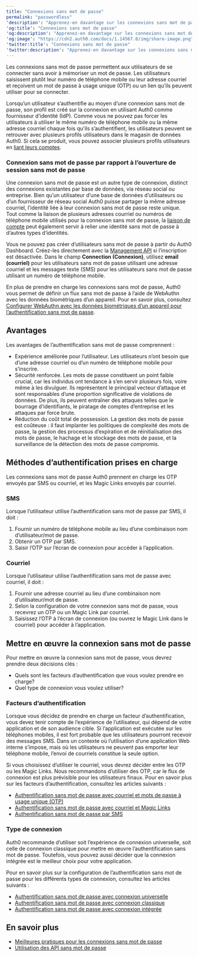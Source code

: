 ```yaml
---
title: "Connexions sans mot de passe"
permalink: "passwordless"
'description': "Apprenez-en davantage sur les connexions sans mot de passe, les méthodes d’authentification sans mot de passe prises en charge par Auth0 et comment mettre en œuvre l’authentification sans mot de passe avec Auth0."
'og:title': "Connexions sans mot de passe"
'og:description': "Apprenez-en davantage sur les connexions sans mot de passe, les méthodes d’authentification sans mot de passe prises en charge par Auth0 et comment mettre en œuvre l’authentification sans mot de passe avec Auth0."
'og:image': "https://cdn2.auth0.com/docs/1.14567.0/img/share-image.png"
'twitter:title': "Connexions sans mot de passe"
'twitter:description': "Apprenez-en davantage sur les connexions sans mot de passe, les méthodes d’authentification sans mot de passe prises en charge par Auth0 et comment mettre en œuvre l’authentification sans mot de passe avec Auth0."
---
```


Les connexions sans mot de passe permettent aux utilisateurs de se connecter sans avoir à mémoriser un mot de passe. Les utilisateurs saisissent plutôt leur numéro de téléphone mobile ou leur adresse courriel et reçoivent un mot de passe à usage unique (OTP) ou un lien qu’ils peuvent utiliser pour se connecter.

Lorsqu’un utilisateur s’authentifie au moyen d’une connexion sans mot de passe, son profil est créé sur la connexion en utilisant Auth0 comme fournisseur d’identité (<Tooltip href="/docs/docs/fr-ca/glossary?term=idp" tip="Fournisseur d’identité (IdP)
Service de stockage et de gestion des identités numériques." cta="Voir le glossaire">IdP</Tooltip>). Comme vous ne pouvez pas forcer les utilisateurs à utiliser le même numéro de téléphone mobile ou la même adresse courriel chaque fois qu’ils s’authentifient, les utilisateurs peuvent se retrouver avec plusieurs profils utilisateurs dans le magasin de données Auth0. Si cela se produit, vous pouvez associer plusieurs profils utilisateurs en [liant leurs comptes](/docs/docs/fr-ca/manage-users/user-accounts/user-account-linking).

### Connexion sans mot de passe par rapport à l’ouverture de session sans mot de passe

Une connexion sans mot de passe est un autre type de connexion, distinct des connexions existantes par base de données, via réseau social ou entreprise. Bien qu’un utilisateur d’une base de données d’utilisateurs ou d’un fournisseur de réseau social Auth0 puisse partager la même adresse courriel, l’identité liée à leur connexion sans mot de passe reste unique. Tout comme la liaison de plusieurs adresses courriel ou numéros de téléphone mobile utilisés pour la connexion sans mot de passe, la [liaison de compte](/docs/docs/fr-ca/manage-users/user-accounts/user-account-linking) peut également servir à relier une identité sans mot de passe à d’autres types d’identités.

<Callout icon="file-lines" color="#0EA5E9" iconType="regular">

Vous ne pouvez pas créer d’utilisateurs sans mot de passe à partir du Auth0 Dashboard. Créez-les directement avec la [Management API](/docs/docs/fr-ca/api/management/v2#!/Users/post_users) si l’inscription est désactivée. Dans le champ **Connection (Connexion)**, utilisez **email (courriel)** pour les utilisateurs sans mot de passe utilisant une adresse courriel et les messages texte (SMS) pour les utilisateurs sans mot de passe utilisant un numéro de téléphone mobile.

</Callout>

En plus de prendre en charge les connexions sans mot de passe, Auth0 vous permet de définir un flux sans mot de passe à l’aide de WebAuthn avec les données biométriques d’un appareil. Pour en savoir plus, consultez [Configurer WebAuthn avec les données biométriques d’un appareil pour l’authentification sans mot de passe](/docs/docs/fr-ca/authenticate/login/auth0-universal-login/passwordless-login/webauthn-device-biometrics).

## Avantages

Les avantages de l’authentification sans mot de passe comprennent :

* Expérience améliorée pour l’utilisateur. Les utilisateurs n’ont besoin que d’une adresse courriel ou d’un numéro de téléphone mobile pour s’inscrire.
* Sécurité renforcée. Les mots de passe constituent un point faible crucial, car les individus ont tendance à s’en servir plusieurs fois, voire même à les divulguer. Ils représentent le principal vecteur d’attaque et sont responsables d’une proportion significative de violations de données. De plus, ils peuvent entraîner des attaques telles que le bourrage d’identifiants, le piratage de comptes d’entreprise et les attaques par force brute.
* Réduction du coût total de possession. La gestion des mots de passe est coûteuse : il faut implanter les politiques de complexité des mots de passe, la gestion des processus d’expiration et de réinitialisation des mots de passe, le hachage et le stockage des mots de passe, et la surveillance de la détection des mots de passe compromis.

## Méthodes d’authentification prises en charge

Les connexions sans mot de passe Auth0 prennent en charge les OTP envoyés par SMS ou courriel, et les Magic Links envoyés par courriel.

### SMS

Lorsque l’utilisateur utilise l’authentification sans mot de passe par SMS, il doit :

1. Fournir un numéro de téléphone mobile au lieu d’une combinaison nom d’utilisateur/mot de passe.
2. Obtenir un OTP par SMS.
3. Saisir l’OTP sur l’écran de connexion pour accéder à l’application.

### Courriel

Lorsque l’utilisateur utilise l’authentification sans mot de passe avec courriel, il doit :

1. Fournir une adresse courriel au lieu d’une combinaison nom d’utilisateur/mot de passe.
2. Selon la configuration de votre connexion sans mot de passe, vous recevrez un OTP ou un Magic Link par courriel.
3. Saisissez l’OTP à l’écran de connexion (ou ouvrez le Magic Link dans le courriel) pour accéder à l’application.

## Mettre en œuvre la connexion sans mot de passe

Pour mettre en œuvre la connexion sans mot de passe, vous devrez prendre deux décisions clés :

* Quels sont les facteurs d’authentification que vous voulez prendre en charge?
* Quel type de connexion vous voulez utiliser?

### Facteurs d’authentification

Lorsque vous décidez de prendre en charge un facteur d’authentification, vous devez tenir compte de l’expérience de l’utilisateur, qui dépend de votre application et de son <Tooltip data-tooltip-id="react-containers-DefinitionTooltip-1" tip="">audience</Tooltip> cible. Si l’application est exécutée sur les téléphones mobiles, il est fort probable que les utilisateurs pourront recevoir des messages SMS. Dans un contexte où l’utilisation d’une application Web interne s’impose, mais où les utilisateurs ne peuvent pas emporter leur téléphone mobile, l’envoi de courriels constitue la seule option.

Si vous choisissez d’utiliser le courriel, vous devrez décider entre les OTP ou les Magic Links. Nous recommandons d’utiliser des OTP, car le flux de connexion est plus prévisible pour les utilisateurs finaux. Pour en savoir plus sur les facteurs d’authentification, consultez les articles suivants :

* [Authentification sans mot de passe avec courriel et mots de passe à usage unique (OTP)](/docs/docs/fr-ca/authenticate/passwordless/authentication-methods/email-otp)
* [Authentification sans mot de passe avec courriel et Magic Links](/docs/docs/fr-ca/authenticate/passwordless/authentication-methods/email-magic-link)
* [Authentification sans mot de passe par SMS](/docs/docs/fr-ca/authenticate/passwordless/authentication-methods/sms-otp)

### Type de connexion

Auth0 recommande d’utiliser soit l’expérience de connexion universelle, soit celle de connexion classique pour mettre en œuvre l’authentification sans mot de passe. Toutefois, vous pouvez aussi décider que la connexion intégrée est le meilleur choix pour votre application.

Pour en savoir plus sur la configuration de l’authentification sans mot de passe pour les différents types de connexion, consultez les articles suivants :

* [Authentification sans mot de passe avec connexion universelle](/docs/docs/fr-ca/authenticate/passwordless/passwordless-with-universal-login)
* [Authentification sans mot de passe avec connexion classique](/docs/docs/fr-ca/authenticate/passwordless/implement-login/universal-login)
* [Authentification sans mot de passe avec connexion intégrée](/docs/docs/fr-ca/authenticate/passwordless/implement-login/embedded-login)

## En savoir plus

* [Meilleures pratiques pour les connexions sans mot de passe](/docs/docs/fr-ca/authenticate/passwordless/best-practices)
* [Utilisation des API sans mot de passe](/docs/docs/fr-ca/authenticate/passwordless/implement-login/embedded-login/relevant-api-endpoints)